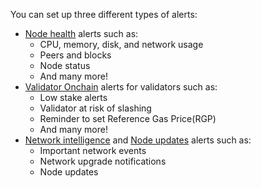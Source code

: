 You can set up three different types of alerts:
- [Node health](/alerting/node-health) alerts such as:
  - CPU, memory, disk, and network usage
  - Peers and blocks
  - Node status
  - And many more!
- [Validator Onchain](/alerting/validator-alerts) alerts for validators such as:
  - Low stake alerts
  - Validator at risk of slashing
  - Reminder to set Reference Gas Price(RGP)
  - And many more!
- [Network intelligence](/alerting/network-intelligence) and [Node updates](/alerting/network-intelligence) alerts such as:
  - Important network events
  - Network upgrade notifications
  - Node updates
